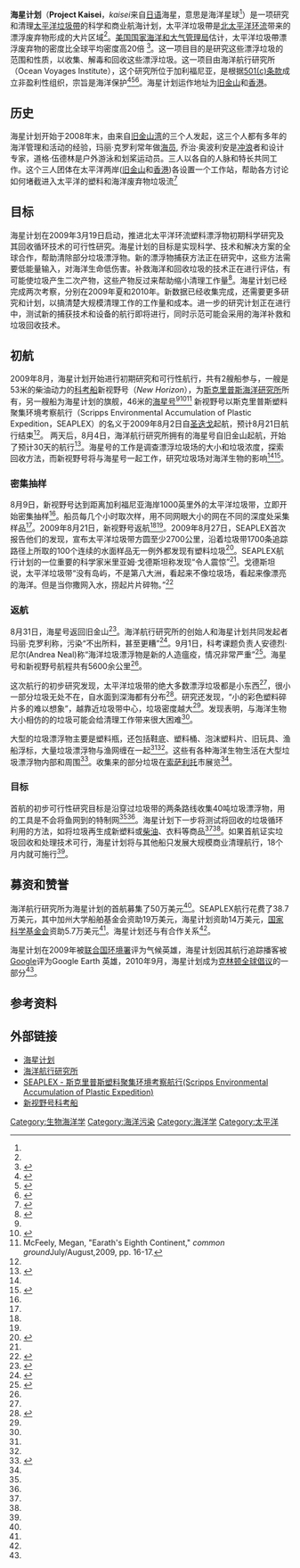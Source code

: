 {{Infobox organization
|name         = 海星计划<br>Project Kaisei
|image        = Project kaisei logo.png
|image_border =
|size         = 200px
|alt          =
|caption      = 海星计划标识
|map          =
|msize        =
|malt         =
|mcaption     =
|abbreviation =
|motto        =
|formation    = 2009年3月19日
|extinction   =
|type         = [[NGO|NGO]]
|status       =
|purpose      = 环保
|headquarters =
|location     =
|region_served =
|membership   =
|language     =
|leader_title = 联合发起人
|leader_name  =  道格·伍德林（Doug Woodring）<br>玛丽·克罗利（Mary Crowley）<br>乔治·奥波利安（George Orbelian）
|main_organ   =
|parent_organization = 海洋航行研究所
|affiliations =
|num_staff    =
|num_volunteers =
|budget       =
|website      = http://www.projectkaisei.org/
|remarks      =
}}

'''海星计划'''（'''Project Kaisei'''，''kaisei''来自[[日语|日语]]海星，意思是海洋星球<ref name=Mercury1Sep09/>）是一项研究和清理[[太平洋垃圾帶|太平洋垃圾帶]]的科学和商业航海计划，太平洋垃圾帶是[[北太平洋环流|北太平洋环流]]带来的漂浮废弃物形成的大片区域<ref name="Times02May09"/>。[[美国国家海洋和大气管理局|美国国家海洋和大气管理局]]估计，太平洋垃圾帶漂浮废弃物的密度比全球平均密度高20倍 <ref name="Times02May09">{{Cite news|url=http://www.timesonline.co.uk/tol/comment/leading_article/article6207231.ece|title=Pacific Bin|date=2009-05-02|accessdate=2009-08-05|publisher=[[The_Times|The Times]]|location=London|first=Martin|last=Fletcher|archive-date=2009-05-08|archive-url=https://web.archive.org/web/20090508055608/http://www.timesonline.co.uk/tol/comment/leading_article/article6207231.ece|dead-url=no}}</ref>。这一项目目的是研究这些漂浮垃圾的范围和性质，以收集、解毒和回收这些漂浮垃圾。这一项目由海洋航行研究所（Ocean Voyages Institute），这个研究所位于加利福尼亚，是根据[[501(c)条款|501(c)条款]]成立非盈利性组织，宗旨是海洋保护<ref name="ProjectKaiseiBackground">{{Cite web|url=http://projectkaisei.org/about-project-kaisei/|title=PROJECT KAISEI|date=n.d.|accessdate=2015-06-18|publisher=Project Kaisei|work=[http://www.projectkaisei.org/index.html project website]|archive-date=2015-06-18|archive-url=https://web.archive.org/web/20150618052615/http://projectkaisei.org/about-project-kaisei|dead-url=no}}</ref><ref name="ProjectKaiseiHomepage05Aug09">{{Cite web|url=http://www.projectkaisei.org/index.html|title=The Mission|date=n.d.|accessdate=2009-08-05|publisher=Project Kaisei|work=[http://www.projectkaisei.org/index.html project website]|deadurl=yes|archiveurl=https://web.archive.org/web/20090329105927/http://www.projectkaisei.org/index.html|archivedate=2009-03-29}}</ref><ref name="BBC04Aug09">{{Cite news|url=http://news.bbc.co.uk/1/hi/sci/tech/8184397.stm|title=Voyage to study plastic 'island'|date=2009-08-04|accessdate=2009-08-05|publisher=[[BBC_News|BBC News]]|first=Judith|last=Burns|archive-date=2020-11-09|archive-url=https://web.archive.org/web/20201109001531/http://news.bbc.co.uk/1/hi/sci/tech/8184397.stm|dead-url=no}}</ref>。海星计划运作地址为[[旧金山|旧金山]]和[[香港|香港]]。

==历史==
海星计划开始于2008年末，由来自[[旧金山湾|旧金山湾]]的三个人发起，这三个人都有多年的海洋管理和活动的经验，玛丽·克罗利常年做[[海员|海员]], 乔治·奥波利安是[[冲浪|冲浪]]者和{{link-en|冲浪板|Surfboard}}设计专家，道格·伍德林是户外游泳和划桨运动员。三人以各自的人脉和特长共同工作。这个三人团体在太平洋两岸([[旧金山|旧金山]]和[[香港|香港]])各设置一个工作站，帮助各方讨论如何堵截进入太平洋的塑料和海洋废弃物垃圾流<ref name="ProjectHistory">{{cite web|url=http://www.projectkaisei.org/kaisei_history.aspx|title=Kaisei History|accessdate=2011-05-27|publisher=Project Kaisei|format=aspx|work=[http://www.projectkaisei.org/index.html project website]|deadurl=yes|archiveurl=https://web.archive.org/web/20111008090511/http://www.projectkaisei.org/kaisei_history.aspx|archivedate=2011-10-08}}</ref>

==目标==
海星计划在2009年3月19日启动，推进北太平洋环流塑料漂浮物初期科学研究及其回收循环技术的可行性研究。海星计划的目标是实现科学、技术和解决方案的全球合作，帮助清除部分垃圾漂浮物。新的漂浮物捕获方法正在研究中，这些方法需要低能量输入，对海洋生命低伤害。补救海洋和回收垃圾的技术正在进行评估，有可能使垃圾产生二次产物，这些产物反过来帮助缩小清理工作量<ref name="ProjectKaiseiLaunch19Mar09">{{cite press release|url=http://www.projectkaisei.org/press/031909%20Project%20Kaisei%20Launches%20Mission%20to%20the%20Plastic%20Vortex_FINAL.pdf|title=Project Kaisei Launches Mission to the Plastic Vortex|date=2009-03-19|accessdate=2009-08-05|publisher=Project Kaisei|format=pdf|work=[http://www.projectkaisei.org/index.html project website]|deadurl=yes|archiveurl=https://web.archive.org/web/20090816051353/http://www.projectkaisei.org/press/031909%20Project%20Kaisei%20Launches%20Mission%20to%20the%20Plastic%20Vortex_FINAL.pdf|archivedate=2009-08-16}}</ref>。海星计划已经完成两次考察，分别在2009年夏和2010年。新数据已经收集完成，还需要更多研究和计划，以搞清楚大规模清理工作的工作量和成本。进一步的研究计划正在进行中，测试新的捕获技术和设备的航行即将进行，同时示范可能会采用的海洋补救和垃圾回收技术。

==初航==
2009年8月，海星计划开始进行初期研究和可行性航行，共有2艘船参与，一艘是53米的柴油动力的[[研究船|科考船]]新视野号（''New Horizon''），为[[斯克里普斯海洋研究所|斯克里普斯海洋研究所]]所有，另一艘船为海星计划的旗舰，46米的{{link-en|高桅帆船|tall ship}}[[Kaisei_(ship)|海星号]]<ref name="BBC04Aug09"/><ref name="NationalGeographic31Jul09">{{Cite news|url=http://news.nationalgeographic.com/news/2009/07/090731-ocean-trash-pacific.html|title=Giant Ocean-Trash Vortex Attracts Explorers|date=2009-07-31|accessdate=2009-08-05|publisher=[[National_Geographic_Society|National Geographic]]|archive-date=2009-08-03|archive-url=https://web.archive.org/web/20090803165007/http://news.nationalgeographic.com/news/2009/07/090731-ocean-trash-pacific.html|dead-url=no}}</ref><ref>McFeely, Megan, "Earath's Eighth Continent," ''common ground''July/August,2009,  pp. 16-17.</ref> 新视野号以斯克里普斯塑料聚集环境考察航行（Scripps Environmental Accumulation of Plastic Expedition，SEAPLEX）的名义于2009年8月2日自[[圣迭戈_(加利福尼亚州)|圣迭戈]]起航，预计8月21日航行结束<ref name="ProjectKaiseiHomepage05Aug09"/>。<!--  SEAPLEX由[[加利福尼亚大学圣迭戈分校|加利福尼亚大学圣迭戈分校]]资助， the National Science Foundation with supplemental funding from the Project Kaisei.<ref name="SeaplexMission">{{Cite web|url=http://sio.ucsd.edu/Expeditions/Seaplex/|title=SEAPLEX The Mission|date=n.d.|accessdate=2009-08-05|publisher=[[Scripps_Institution_of_Oceanography|Scripps Institution of Oceanography]]}}</ref>-->两天后，8月4日，海洋航行研究所拥有的海星号自旧金山起航，开始了预计30天的航行<ref name="Bloomberg04Aug09">{{Cite news|url=http://www.bloomberg.com/apps/news?pid=20601130&sid=a5yzD_9Ce4EM|title=Tall Ship Sets Sail for ‘Great Pacific Garbage Patch’ (Update1) |date=2009-08-04|accessdate=2009-08-05|publisher=[[Bloomberg_L.P.|Bloomberg L.P.]]}}</ref>。海星号的工作是调查漂浮垃圾场的大小和垃圾浓度，探索回收方法，而新视野号将与海星号一起工作，研究垃圾场对海洋生物的影响<ref name="Bloomberg04Aug09"/><ref name="Time01Aug09">{{cite news|url=http://www.time.com/time/health/article/0,8599,1914145,00.html|title=Expedition Sets Sail to the Great Plastic Vortex|date=2009-08-01|accessdate=2009-08-05|publisher=[[Time.com|Time.com]]|first=Bryan|last=Walsh|archive-date=2009-08-04|archive-url=https://web.archive.org/web/20090804064132/http://www.time.com/time/health/article/0,8599,1914145,00.html|dead-url=no}}</ref>。

===密集抽样===
8月9日，新视野号达到距离加利福尼亚海岸1000英里外的太平洋垃圾带，立即开始密集抽样<ref name=NSFRelease27Aug09/>。船员每几个小时取次样，用不同网眼大小的网在不同的深度处采集样品<ref name=UCSDNews28Sep09/>。2009年8月21日，新视野号返航<ref name=NSFRelease27Aug09/><ref name=ReutersUK28Aug09/>。2009年8月27日，SEAPLEX首次报告他们的发现，宣布太平洋垃圾带方圆至少2700公里，沿着垃圾带1700条追踪路径上所取的100个连续的水面样品无一例外都发现有塑料垃圾<ref name=ReutersUK28Aug09>{{Cite news
 |url         = http://uk.reuters.com/article/idUKTRE57R05E20090828?pageNumber=2&virtualBrandChannel=0&sp=true
 |title       = Plastics patch found across 1,700 miles of Pacific
 |publisher   = [[路透社|路透社]]
 |date        = 2009-08-28
 |accessdate  = 2009-09-30
 |archiveurl  = https://www.webcitation.org/5kAx7wmnL?url=http://uk.reuters.com/article/idUKTRE57R05E20090828?pageNumber=2
 |archivedate = 2009-09-30
 |deadurl     = yes
}}</ref>。SEAPLEX航行计划的一位重要的科学家米里亚姆·戈德斯坦称发现“令人震惊”<ref name=SDDN27Aug09/>。戈德斯坦说，太平洋垃圾带“没有岛屿，不是第八大洲，看起来不像垃圾场，看起来像漂亮的海洋。但是当你撒网入水，捞起片片碎物。”<ref name=UCSDNews28Sep09>{{Cite web
 |url         = http://ucsdnews.ucsd.edu/thisweek/2009/09/28_garbage.asp
 |title       = Sailing on the Plastic Seas
 |publisher   = [[University_of_California,_San_Diego|University of California, San Diego]]
 |work        = This Week @UCSD Top Stories
 |date        = 2009-09-28
 |accessdate  = 2009-09-30
 |archiveurl  = https://www.webcitation.org/5kAzmoIT7?url=http://ucsdnews.ucsd.edu/thisweek/2009/09/28_garbage.asp
 |archivedate = 2009-09-30
 |deadurl     = yes
}}</ref>

===返航===
8月31日，海星号返回旧金山<ref name=BayCityNews1Sep09>{{Cite web
 |url         = http://www.kron.com/News/ArticleView/tabid/298/smid/1126/ArticleID/2885/reftab/36/t/Vessel%20Kaisei%20Returns%20From%20Voyage%20to%20Study%20Plastic%20Garbage%20at%20Sea/Default.aspx
 |title       = Vessel Kaisei Returns From Voyage to Study Plastic Garbage at Sea
 |publisher   = [[Bay_City_News|Bay City News]]
 |date        = 2009-09-01
 |accessdate  = 2009-09-30
 |archiveurl  = https://www.webcitation.org/5kB2JgBWH?url=http://www.kron.com/News/ArticleView/tabid/298/smid/1126/ArticleID/2885/reftab/36/t/Vessel%20Kaisei%20Returns%20From%20Voyage%20to%20Study%20Plastic%20Garbage%20at%20Sea/Default.aspx
 |archivedate = 2009-09-30
 |deadurl     = yes
}}</ref>。海洋航行研究所的创始人和海星计划共同发起者玛丽·克罗利称，污染“不出所料，甚至更糟”<ref name=KCBSAM23Sep09>{{Cite web
 |url         = http://www.kcbs.com/Sausalito-Scientists-Display-Plastic-from-Sea-Garb/5282757
 |title       = Sausalito Scientists Display Plastic from Sea Garbage Patch
 |publisher   = [[KCBS_(AM)|KCBS (AM)]]
 |date        = 2009-09-23
 |accessdate  = 2009-09-30
 |archiveurl  = https://www.webcitation.org/5kB1AapiK?url=http://www.kcbs.com/pages/5282757.php
 |archivedate = 2009-09-30
 |deadurl     = yes
}}</ref>。9月1日，科考课题负责人安德烈·尼尔(Andrea Neal)称“海洋垃圾漂浮物是新的人造瘟疫，情况非常严重”<ref name=Mercury1Sep09>{{Cite web
 |url         = http://www.mercurynews.com/losgatos/ci_13248686?nclick_check=1
 |title       = 'Pacific Garbage Patch' expedition finds plastic, plastic everywhere
 |publisher   = Silicon Valley Mercury News
 |date        = 2009-09-01
 |accessdate  = 2009-09-30
 |archiveurl  = https://www.webcitation.org/5kB6VsX7f?url=http://www.mercurynews.com/losgatos/ci_13248686?nclick_check=1
 |archivedate = 2009-09-30
 |deadurl     = yes
}}</ref>。海星号和新视野号航程共有5600余公里<ref name=KCBSAM23Sep09/>。

这次航行的初步研究发现，太平洋垃圾带的绝大多数漂浮垃圾都是小东西<ref name=UCSDNews28Sep09/>，很小一部分垃圾无处不在，自水面到深海都有分布<ref name=SDDN27Aug09>{{Cite news
 |url         = http://www.sdnn.com/sandiego/2009-08-27/news/‘shocking’-amount-of-plastic-pollutes-oceans
 |title       = ‘Shocking’ amount of plastic pollutes oceans
 |publisher   = [[San_Diego_News_Network|San Diego News Network]]
 |date        = 2009-08-27
 |accessdate  = 2009-09-30
 |deadurl     = yes
 |archiveurl  = https://web.archive.org/web/20090831091702/http://www.sdnn.com/sandiego/2009-08-27/news/%E2%80%98shocking%E2%80%99-amount-of-plastic-pollutes-oceans
 |archivedate = 2009-08-31
}}</ref>。研究还发现，“小的彩色塑料碎片多的难以想象”，越靠近垃圾带中心，垃圾密度越大<ref name=Mercury1Sep09/>。发现表明，与海洋生物大小相仿的的垃圾可能会给清理工作带来很大困难<ref name=ReutersUK28Aug09/>。

大型的垃圾漂浮物主要是塑料瓶，还包括鞋底、塑料桶、泡沫塑料片、旧玩具、渔船浮标，大量垃圾漂浮物与渔网缠在一起<ref name=Mercury1Sep09/><ref name=NSFRelease27Aug09/>。这些有各种海洋生物生活在大型垃圾漂浮物内部和周围<ref name=NSFRelease27Aug09>{{cite press release
 |url         = http://www.nsf.gov/news/news_summ.jsp?cntn_id=115481&org=NSF&from=news
 |title       = Scientists Find "Great Pacific Ocean Garbage Patch"
 |publisher   = [[National_Science_Foundation|National Science Foundation]]
 |work        = Press Release 09-159
 |date        = 2009-08-27
 |accessdate  = 2009-09-30
 |archiveurl  = https://www.webcitation.org/5kAyP3jps?url=http://www.nsf.gov/news/news_summ.jsp?cntn_id=115481
 |archivedate = 2009-09-30
 |deadurl     = yes
}}</ref>。收集来的部分垃圾在[[索萨利托_(加利福尼亚州)|索萨利托]]市展览<ref name=KCBSAM23Sep09/>。

===目标===
首航的初步可行性研究目标是沿穿过垃圾带的两条路线收集40吨垃圾漂浮物，用的工具是不会将鱼网到的特制网<ref name="Times02May09"/><ref name="ProjectKaiseiLaunch19Mar09"/>。海星计划下一步将测试将回收的垃圾循环利用的方法，如将垃圾再生成新塑料或[[柴油|柴油]]、衣料等商品<ref name="NationalGeographic31Jul09"/><ref name="Bloomberg04Aug09"/>。如果首航证实垃圾回收和处理技术可行，海星计划将与其他船只发展大规模商业清理航行，18个月内就可施行<ref name="ProjectKaiseiLaunch19Mar09"/>。

==募资和赞誉==
海洋航行研究所为海星计划的首航募集了50万美元<ref name=Mercury1Sep09/>。SEAPLEX航行花费了38.7万美元，其中加州大学船舶基金会资助19万美元，海星计划资助14万美元，[[国家科学基金会|国家科学基金会]]资助5.7万美元<ref name=SDDN27Aug09/>。海星计划还与{{link-en|加利福尼亚州有毒物质控制局|California Department of Toxic Substances Control}}有合作关系<ref name=KCBSAM23Sep09/>。

海星计划在2009年被[[联合国环境署|联合国环境署]]评为气候英雄，海星计划因其航行追踪播客被[[Google|Google]]评为Google Earth 英雄，2010年9月，海星计划成为[[克林顿基金会|克林顿全球倡议]]的一部分<ref name="ProjectHistory"/>。

==参考资料==
{{Reflist|2}}

==外部链接==
*[https://web.archive.org/web/20090329105927/http://www.projectkaisei.org/index.html 海星计划]
*[http://www.oceanvoyagesinstitute.org/ 海洋航行研究所] {{Wayback|url=http://www.oceanvoyagesinstitute.org/ |date=20150907190652 }}
*[https://web.archive.org/web/20090804093733/http://sio.ucsd.edu/Expeditions/Seaplex/ SEAPLEX - 斯克里普斯塑料聚集环境考察航行(Scripps Environmental Accumulation of Plastic Expedition)]
*[http://shipsked.ucsd.edu/Ships/New_Horizon/ 新视野号科考船] {{Wayback|url=http://shipsked.ucsd.edu/Ships/New_Horizon/ |date=20150806071628 }}

[[Category:生物海洋学|Category:生物海洋学]]
[[Category:海洋污染|Category:海洋污染]]
[[Category:海洋学|Category:海洋学]]
[[Category:太平洋|Category:太平洋]]